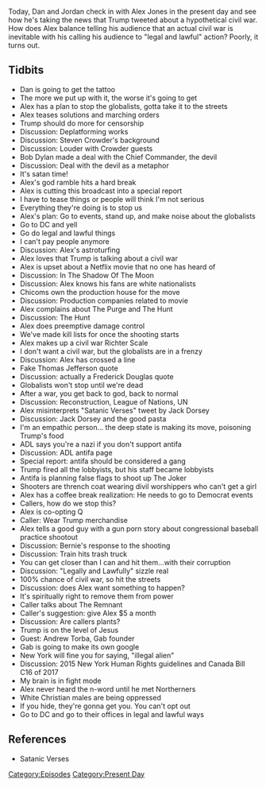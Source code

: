 {{DEFAULTSORT:
    #_EPISODE_0350:September 29-30, 2019
}}{{Episode
    | title             = September 29-30, 2019
    | caption           = Listen to this episode on [https://knowledgefight.libsyn.com/knowledge-fight-september-29-30-2019 Libsyn] [https://open.spotify.com/episode/57Tv2gAVp2lm8tJkeN9Pnd Spotify], Read the [[Transcript/350: September 29-30, 2019|Unofficial Transcript]]
    | episodeNumber     = 350
    | length            = 02:39:24
    | airDate           = October 2, 2019
    | coverageStartDate = September 29, 2019
    | coverageEndDate   = September 30, 2019
    | episodeType       = [[:Category:Present Day|Present Day]]
    | appearance        = [[Steven Crowder]], [[Bob Dylan]], [[Andrew Torba]]
    | oocDrop           = Piss on Satan
    | previousEpisode   = [[349: April 15-16, 2013]]
    | nextEpisode       = [[351: Jordan Takes The Wheel 2]]
}}

{{Stub}}

Today, Dan and Jordan check in with Alex Jones in the present day and see how he's taking the news that Trump tweeted about a hypothetical civil war. How does Alex balance telling his audience that an actual civil war is inevitable with his calling his audience to "legal and lawful" action? Poorly, it turns out.

==Tidbits==

*Dan is going to get the tattoo
*The more we put up with it, the worse it's going to get
*Alex has a plan to stop the globalists, gotta take it to the streets
*Alex teases solutions and marching orders
*Trump should do more for censorship
*Discussion: Deplatforming works
*Discussion: Steven Crowder's background
*Discussion: Louder with Crowder guests
*Bob Dylan made a deal with the Chief Commander, the devil
*Discussion: Deal with the devil as a metaphor
*It's satan time!
*Alex's god ramble hits a hard break
*Alex is cutting this broadcast into a special report
*I have to tease things or people will think I'm not serious
*Everything they're doing is to stop us
*Alex's plan: Go to events, stand up, and make noise about the globalists
*Go to DC and yell
*Go do legal and lawful things
*I can't pay people anymore
*Discussion: Alex's astroturfing
*Alex loves that Trump is talking about a civil war
*Alex is upset about a Netflix movie that no one has heard of
*Discussion: In The Shadow Of The Moon
*Discussion: Alex knows his fans are white nationalists
*Chicoms own the production house for the move
*Discussion: Production companies related to movie
*Alex complains about The Purge and The Hunt
*Discussion: The Hunt
*Alex does preemptive damage control
*We've made kill lists for once the shooting starts
*Alex makes up a civil war Richter Scale
*I don't want a civil war, but the globalists are in a frenzy
*Discussion: Alex has crossed a line
*Fake Thomas Jefferson quote
*Discussion: actually a Frederick Douglas quote
*Globalists won't stop until we're  dead
*After a war, you get back to god, back to normal
*Discussion: Reconstruction, League of Nations, UN
*Alex misinterprets "Satanic Verses" tweet by Jack Dorsey
*Discussion: Jack Dorsey and the good pasta
*I'm an empathic person... the deep state is making its move, poisoning Trump's food
*ADL says you're a nazi if you don't support antifa
*Discussion: ADL antifa page
*Special report: antifa should be considered a gang
*Trump fired all the lobbyists, but his staff became lobbyists
*Antifa is planning false flags to shoot up The Joker
*Shooters are thrench coat wearing divil worshippers who can't get a girl
*Alex has a coffee break realization: He needs to go to Democrat events
*Callers, how do we stop this?
*Alex is co-opting Q
*Caller: Wear Trump merchandise
*Alex tells a good guy with a gun porn story about congressional baseball practice shootout
*Discussion: Bernie's response to the shooting
*Discussion: Train hits trash truck
*You can get closer than I can and hit them...with their corruption
*Discussion: "Legally and Lawfully" sizzle real
*100% chance of civil war, so hit the streets
*Discussion: does Alex want something to happen?
*It's spiritually right to remove them from power
*Caller talks about The Remnant
*Caller's suggestion: give Alex $5 a month
*Discussion: Are callers plants?
*Trump is on the level of Jesus
*Guest: Andrew Torba, Gab founder
*Gab is going to make its own google
*New York will fine you for saying, "illegal alien"
*Discussion: 2015 New York Human Rights guidelines and Canada Bill C16 of 2017
*My brain is in fight mode
*Alex never heard the n-word until he met Northerners
*White Christian males are being oppressed
*If you hide, they're gonna get you. You can't opt out
*Go to DC and go to their offices in legal and lawful ways

==References==

*Satanic Verses

[[Category:Episodes]]
[[Category:Present Day]]
